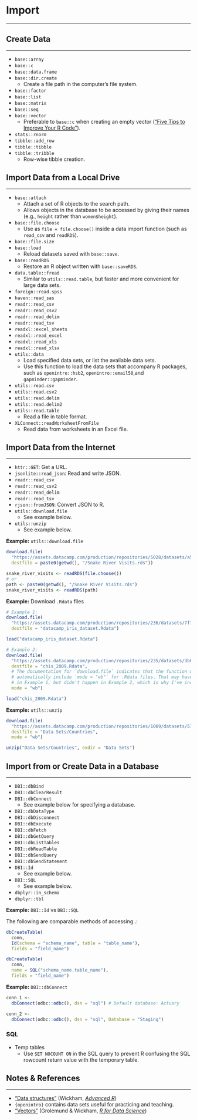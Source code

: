 # Import
***

## Create Data
***

* `base::array`
* `base::c`
* `base::data.frame`
* `base::dir.create`
  * Create a file path in the computer's file system.
* `base::factor`
* `base::list`
* `base::matrix`
* `base::seq`
* `base::vector`
  * Preferable to `base::c` when creating an empty vector (["Five Tips to Improve Your R Code"](https://www.datacamp.com/community/tutorials/five-tips-r-code-improve)).
* `stats::rnorm`
* `tibble::add_row`
* `tibble::tibble`
* `tibble::tribble`
  * Row-wise tibble creation.

## Import Data from a Local Drive
***

* `base::attach`
  * Attach a set of R objects to the search path.
  * Allows objects in the database to be accessed by giving their names (e.g., `height` rather than `women$height`).
* `base::file.choose`
  * Use as `file = file.choose()` inside a data import function (such as `read_csv` and `readRDS`).
* `base::file.size`
* `base::load`
  * Reload datasets saved with `base::save`.
* `base::readRDS`
  * Restore an R object written with `base::saveRDS`.
* `data.table::fread`
  * Similar to `utils::read.table`, but faster and more convenient for large data sets.
* `foreign::read.spss`
* `haven::read_sas`
* `readr::read_csv`
* `readr::read_csv2`
* `readr::read_delim`
* `readr::read_tsv`
* `readxl::excel_sheets`
* `readxl::read_excel`
* `readxl::read_xls`
* `readxl::read_xlsx`
* `utils::data`
  * Load specified data sets, or list the available data sets.
  * Use this function to load the data sets that accompany R packages, such as `openintro::hsb2`, `openintro::email50`,and `gapminder::gapminder`.
* `utils::read.csv`
* `utils::read.csv2`
* `utils::read.delim`
* `utils::read.delim2`
* `utils::read.table`
  * Read a file in table format.
* `XLConnect::readWorksheetFromFile`
  * Read data from worksheets in an Excel file.

## Import Data from the Internet
***

* `httr::GET`: Get a URL.
* `jsonlite::read_json`: Read and write JSON.
* `readr::read_csv`
* `readr::read_csv2`
* `readr::read_delim`
* `readr::read_tsv`
* `rjson::fromJSON`: Convert JSON to R.
* `utils::download.file`
  * See example below.
* `utils::unzip`
  * See example below.

**Example:** `utils::download.file`

```r
download.file(
  "https://assets.datacamp.com/production/repositories/5028/datasets/a55843f83746968c7f118d82ed727db9c71e891f/snake_river_visits.rds",
  destfile = paste0(getwd(), "/Snake River Visits.rds"))

snake_river_visits <- readRDS(file.choose())
# or
path <- paste0(getwd(), "/Snake River Visits.rds")
snake_river_visits <- readRDS(path)
```

**Example:** Download `.Rdata` files

```r
# Example 1:
download.file(
  "https://assets.datacamp.com/production/repositories/236/datasets/7f714f993f1ad4c3d26412ae1e537ce6355b1b54/iris.RData", 
  destfile = "datacamp_iris_dataset.Rdata")

load("datacamp_iris_dataset.Rdata")

# Example 2:
download.file(
  "https://assets.datacamp.com/production/repositories/235/datasets/3b6fc2923b599058584b57d8c605c6bef454d273/CHIS2009_reduced_2.Rdata",
  destfile = "chis_2009.Rdata",
  # The documentation for `download.file` indicates that the function will
  # automatically include `mode = "wb"` for .Rdata files. That may have happened
  # in Example 1, but didn't happen in Example 2, which is why I've included it.
  mode = "wb")

load("chis_2009.Rdata")
```

**Example:** `utils::unzip`

```r
download.file(
  "https://assets.datacamp.com/production/repositories/1069/datasets/578834f5908e3b2fa575429a287586d1eaeb2e54/countries2.zip",
  destfile = "Data Sets/Countries",
  mode = "wb")

unzip("Data Sets/Countries", exdir = "Data Sets")
```

## Import from or Create Data in a Database
***

* `DBI::dbBind`
* `DBI::dbClearResult`
* `DBI::dbConnect`
  * See example below for specifying a database.
* `DBI::dbDataType`
* `DBI::dbDisconnect`
* `DBI::dbExecute`
* `DBI::dbFetch`
* `DBI::dbGetQuery`
* `DBI::dbListTables`
* `DBI::dbReadTable`
* `DBI::dbSendQuery`
* `DBI::dbSendStatement`
* `DBI::Id`
  * See example below.
* `DBI::SQL`
  * See example below.
* `dbplyr::in_schema`
* `dbplyr::tbl`

**Example:** `DBI::Id` vs `DBI::SQL`

The following are comparable methods of accessing <schema_name>.<table_name>:

```r
dbCreateTable(
  conn,
  Id(schema = "schema_name", table = "table_name"),
  fields = "field_name")

dbCreateTable(
  conn,
  name = SQL("schema_name.table_name"),
  fields = "field_name")
```

**Example:** `DBI::dbConnect`

```r
conn_1 <- 
  dbConnect(odbc::odbc(), dsn = "sql") # Default database: Actuary

conn_2 <- 
  dbConnect(odbc::odbc(), dsn = "sql", Database = "Staging")
```

### SQL

* Temp tables
  * Use `SET NOCOUNT ON` in the SQL query to prevent R confusing the SQL rowcount return value with the temporary table.

## Notes & References
***

* ["Data structures"](http://adv-r.had.co.nz/Data-structures.html) (Wickham, [*Advanced R*](http://adv-r.had.co.nz/))
* `{openintro}` contains data sets useful for practicing and teaching.
* ["Vectors"](https://r4ds.had.co.nz/vectors.html) (Grolemund & Wickham, [*R for Data Science*](https://r4ds.had.co.nz/))
